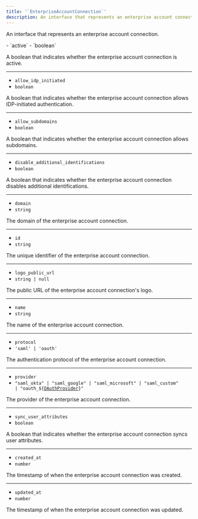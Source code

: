 ```yaml
---
title: '`EnterpriseAccountConnection`'
description: An interface that represents an enterprise account connection.
---
```


An interface that represents an enterprise account connection.

<Properties>
  - `active`
  - `boolean`

  A boolean that indicates whether the enterprise account connection is active.

  ---

  - `allow_idp_initiated`
  - `boolean`

  A boolean that indicates whether the enterprise account connection allows IDP-initiated authentication.

  ---

  - `allow_subdomains`
  - `boolean`

  A boolean that indicates whether the enterprise account connection allows subdomains.

  ---

  - `disable_additional_identifications`
  - `boolean`

  A boolean that indicates whether the enterprise account connection disables additional identifications.

  ---

  - `domain`
  - `string`

  The domain of the enterprise account connection.

  ---

  - `id`
  - `string`

  The unique identifier of the enterprise account connection.

  ---

  - `logo_public_url`
  - `string | null`

  The public URL of the enterprise account connection's logo.

  ---

  - `name`
  - `string`

  The name of the enterprise account connection.

  ---

  - `protocol`
  - `'saml' | 'oauth'`

  The authentication protocol of the enterprise account connection.

  ---

  - `provider`
  - <code>"saml\_okta" | "saml\_google" | "saml\_microsoft" | "saml\_custom" | "oauth\_$\{[OAuthProvider](/docs/references/javascript/types/sso#o-auth-provider)}"</code>

  The provider of the enterprise account connection.

  ---

  - `sync_user_attributes`
  - `boolean`

  A boolean that indicates whether the enterprise account connection syncs user attributes.

  ---

  - `created_at`
  - `number`

  The timestamp of when the enterprise account connection was created.

  ---

  - `updated_at`
  - `number`

  The timestamp of when the enterprise account connection was updated.
</Properties>
